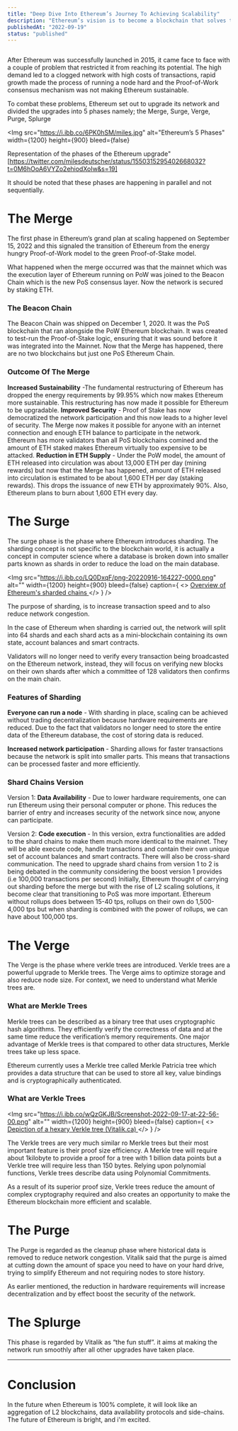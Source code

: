 ```yaml
---
title: "Deep Dive Into Ethereum’s Journey To Achieving Scalability"
description: "Ethereum’s vision is to become a blockchain that solves the blockchain trilemma problem. This means it will become more scalable, and secure and still maintain decentralization."
publishedAt: "2022-09-19"
status: "published"
---
```


<Img
  src="https://i.ibb.co/NYmdBg3/Screenshot-20220917-135859.png"
  alt=""
  width={1200}
  height={900}
  bleed={false}
/>

After Ethereum was successfully launched in 2015, it came face to face with a couple of problem that restricted it from reaching its potential. The high demand led to a clogged network with high costs of transactions, rapid growth made the process of running a node hard and the Proof-of-Work consensus mechanism was not making Ethereum sustainable.

To combat these problems, Ethereum set out to upgrade its network and divided the upgrades into 5 phases namely; the Merge, Surge, Verge, Purge, Splurge

<Img
  src="https://i.ibb.co/6PK0hSM/miles.jpg"
  alt="Ethereum’s 5 Phases"
  width={1200}
  height={900}
  bleed={false}
>
  Representation of the phases of the Ethereum upgrade"
  [https://twitter.com/milesdeutscher/status/1550315295402668032?t=0M6hOoA6VYZo2ehiodXoIw&s=19]
</Img>

It should be noted that these phases are happening in parallel and not sequentially.

# The Merge

The first phase in Ethereum’s grand plan at scaling happened on September 15, 2022 and this signaled the transition of Ethereum from the energy hungry Proof-of-Work model to the green Proof-of-Stake model.

What happened when the merge occurred was that the mainnet which was the execution layer of Ethereum running on PoW was joined to the Beacon Chain which is the new PoS consensus layer. Now the network is secured by staking ETH.

### The Beacon Chain

The Beacon Chain was shipped on December 1, 2020. It was the PoS blockchain that ran alongside the PoW Ethereum blockchain. It was created to test-run the Proof-of-Stake logic, ensuring that it was sound before it was integrated into the Mainnet. Now that the Merge has happened, there are no two blockchains but just one PoS Ethereum Chain.

### Outcome Of The Merge

**Increased Sustainability** -The fundamental restructuring of Ethereum has dropped the energy requirements by 99.95% which now makes Ethereum more sustainable. This restructuring has now made it possible for Ethereum to be upgradable.
**Improved Security** - Proof of Stake has now democratized the network participation and this now leads to a higher level of security. The Merge now makes it possible for anyone with an internet connection and enough ETH balance to participate in the network. Ethereum has more validators than all PoS blockchains comined and the amount of ETH staked makes Ethereum virtually too expensive to be attacked.
**Reduction in ETH Supply** - Under the PoW model, the amount of ETH released into circulation was about 13,000 ETH per day (mining rewards) but now that the Merge has happened, amount of ETH released into circulation is estimated to be about 1,600 ETH per day (staking rewards). This drops the issuance of new ETH by approximately 90%. Also, Ethereum plans to burn about 1,600 ETH every day.

# The Surge

The surge phase is the phase where Ethereum introduces sharding. The sharding concept is not specific to the blockchain world, it is actually a concept in computer science where a database is broken down into smaller parts known as shards in order to reduce the load on the main database.

<Img
  src="https://i.ibb.co/LQ0DxqF/png-20220916-164227-0000.png"
  alt=""
  width={1200}
  height={900}
  bleed={false}
  caption={
    <>
      <a href="https://near.org/blog/detailed-overview-of-ethereum-2-0-shard-chains-committees-proposers-and-attesters">
        Overview of Ethereum's sharded chains
      </a>
    </>
  }
/>

The purpose of sharding, is to increase transaction speed and to also reduce network congestion.

In the case of Ethereum when sharding is carried out, the network will split into 64 shards and each shard acts as a mini-blockchain containing its own state, account balances and smart contracts.

Validators will no longer need to verify every transaction being broadcasted on the Ethereum network, instead, they will focus on verifying new blocks on their own shards after which a committee of 128 validators then confirms on the main chain.

### Features of Sharding

**Everyone can run a node** - With sharding in place, scaling can be achieved without trading decentralization because hardware requirements are reduced. Due to the fact that validators no longer need to store the entire data of the Ethereum database, the cost of storing data is reduced.

**Increased network participation** - Sharding allows for faster transactions because the network is split into smaller parts. This means that transactions can be processed faster and more efficiently.

### Shard Chains Version

Version 1: **Data Availability** - Due to lower hardware requirements, one can run Ethereum using their personal computer or phone. This reduces the barrier of entry and increases security of the network since now, anyone can participate.

Version 2: **Code execution** - In this version, extra functionalities are added to the shard chains to make them much more identical to the mainnet. They will be able execute code, handle transactions and contain their own unique set of account balances and smart contracts. There will also be cross-shard communication.
The need to upgrade shard chains from version 1 to 2 is being debated in the community considering the boost version 1 provides (i.e 100,000 transactions per second)
Initially, Ethereum thought of carrying out sharding before the merge but with the rise of L2 scaling solutions, it become clear that transitioning to PoS was more important.
Ethereum without rollups does between 15-40 tps, rollups on their own do 1,500-4,000 tps but when sharding is combined with the power of rollups, we can have about 100,000 tps.

# The Verge

The Verge is the phase where verkle trees are introduced. Verkle trees are a powerful upgrade to Merkle trees. The Verge aims to optimize storage and also reduce node size. For context, we need to understand what Merkle trees are.

### What are Merkle Trees

Merkle trees can be described as a binary tree that uses cryptographic hash algorithms. They efficiently verify the correctness of data and at the same time reduce the verification’s memory requirements. One major advantage of Merkle trees is that compared to other data structures, Merkle trees take up less space.

Ethereum currently uses a Merkle tree called Merkle Patricia tree which provides a data structure that can be used to store all key, value bindings and is cryptographically authenticated.

### What are Verkle Trees

<Img
  src="https://i.ibb.co/wQzGKJB/Screenshot-2022-09-17-at-22-56-00.png"
  alt=""
  width={1200}
  height={900}
  bleed={false}
  caption={
    <>
      <a href="https://vitalik.ca/general/2021/06/18/verkle.html">
        Depiction of a hexary Verkle tree (Vitalik.ca)
      </a>
    </>
  }
/>

The Verkle trees are very much similar ro Merkle trees but their most important feature is their proof size efficiency. A Merkle tree will require about 1kilobyte to provide a proof for a tree with 1 billion data points but a Verkle tree will require less than 150 bytes. Relying upon polynomial functions, Verkle trees describe data using Polynomial Commitments.

As a result of its superior proof size, Verkle trees reduce the amount of complex cryptography required and also creates an opportunity to make the Ethereum blockchain more efficient and scalable.

# The Purge

The Purge is regarded as the cleanup phase where historical data is removed to reduce network congestion. Vitalik said that the purge is aimed at cutting down the amount of space you need to have on your hard drive, trying to simplify Ethereum and not requiring nodes to store history.

As earlier mentioned, the reduction in hardware requirements will increase decentralization and by effect boost the security of the network.

# The Splurge

This phase is regarded by Vitalik as “the fun stuff”. it aims at making the network run smoothly after all other upgrades have taken place.

---

# Conclusion

In the future when Ethereum is 100% complete, it will look like an aggregation of L2 blockchains, data availability protocols and side-chains. The future of Ethereum is bright, and i'm excited.
